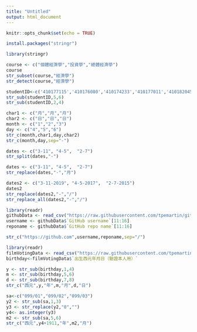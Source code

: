 ```yaml
---
title: "Untitled"
output: html_document
---
```


```r
knitr::opts_chunk$set(echo = TRUE)
```

```r
install.packages("stringr")
```

```r
library(stringr)
```

```r
course <- c("個體經濟學","投資學","總體經濟學")
course
str_subset(course,"經濟學")
str_detect(course,"經濟學")
```

```r
studentID<-c('410177115','410176080','410174233','410177011','410182045','410176014')
str_sub(studentID,5,6)
str_sub(studentID,2,4)  
```

```r
char1 <- c("月","月","月")
char2 <- c("日","日","日")
month <- c("1","2","3")
day <- c("4","5","6")
str_c(month,char1,day,char2)
str_c(month,day,sep="-")
```

```r
dates <- c("3-11", "4-5",  "2-7")
str_split(dates,"-")
```

```r
dates <- c("3-11", "4-5",  "2-7")
str_replace(dates,"-","月")
```

```r
dates2 <- c("3-11-2019", "4-5-2017",  "2-7-2015")
dates2
str_replace(dates2,"-","/")
str_replace_all(dates2,"-","/")
```

```r
library(readr)
githubData <- read_csv("https://raw.githubusercontent.com/tpemartin/github-data/master/githubData.csv")
username <- githubData$`GitHub username`[11:16]
reponame <- githubData$`GitHub repo name`[11:16]
```

```r
str_c("https://github.com",username,reponame,sep="/")
```

```r
library(readr)
filmVotingData <- read_csv("https://raw.githubusercontent.com/tpemartin/github-data/master/%E7%AC%AC%E4%B8%89%E5%B1%86%E7%B6%93%E6%BF%9F%E6%92%AD%E5%AE%A2%E7%AB%B6%E8%B3%BD%E5%8F%83%E8%B3%BD%E4%BD%9C%E5%93%81%E6%8A%95%E7%A5%A8%E7%B5%90%E6%9E%9C%E6%A8%A3%E6%9C%AC%20-%20Sheet1.csv")
birthday<-filmVotingData$`出生西元年月日（驗證本人用）`
```

```r
y <- str_sub(birthday,1,4)
m <- str_sub(birthday,5,6)
d <- str_sub(birthday,7,8)
str_c("西元",y,"年",m,"月",d,"日")
```

```r
sa<-c("099/01","099/02","099/03")
y2 <- str_sub(sa,1,3)
y3 <- str_replace(y2,"0","")
y4<- as.integer(y3)
m2 <- str_sub(sa,5,6)
str_c("西元",y4+1911,"年",m2,"月")
```

